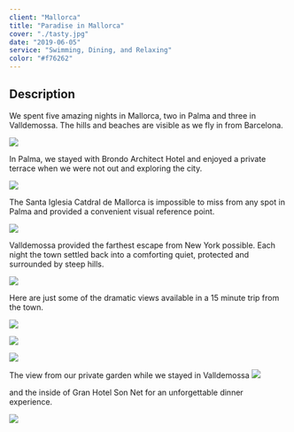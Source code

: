 ```yaml
---
client: "Mallorca"
title: "Paradise in Mallorca"
cover: "./tasty.jpg"
date: "2019-06-05"
service: "Swimming, Dining, and Relaxing"
color: "#f76262"
---
```


## Description

We spent five amazing nights in Mallorca, two in Palma and three in Valldemossa. The hills and beaches are visible as we fly in from Barcelona.

![](./plane.jpg)

In Palma, we stayed with Brondo Architect Hotel and enjoyed a private terrace when we were not out and exploring the city.

![](./terrace.jpg)

The Santa Iglesia Catdral de Mallorca is impossible to miss from any spot in Palma and provided a convenient visual reference point.

![](./church.jpg)

Valldemossa provided the farthest escape from New York possible. Each night the town settled back into a comforting quiet, protected and surrounded by steep hills. 

![](./flowers.JPG)

Here are just some of the dramatic views available in a 15 minute trip from the town.

![](./italy.jpg)

![](./mountain.jpg)

![](./column.JPG)

The view from our private garden while we stayed in Valldemossa ![](./garden.jpg)

and the inside of Gran Hotel Son Net for an unforgettable dinner experience.

![](./sonnet.jpg)
